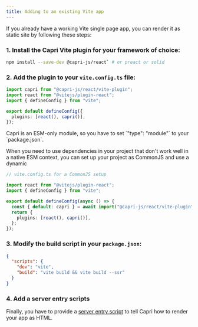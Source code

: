 ```yaml
---
title: Adding to an existing Vite app
---
```


If you already have a working Vite single page app, you can render it as static site by following these steps:

### 1. Install the Capri Vite plugin for your framework of choice:

```bash
npm install --save-dev @capri-js/react` # or preact or solid
```

### 2. Add the plugin to your `vite.config.ts` file:

```ts
import capri from "@capri-js/react/vite-plugin";
import react from "@vitejs/plugin-react";
import { defineConfig } from "vite";

export default defineConfig({
  plugins: [react(), capri()],
});
```

<Note>
  Capri is an ESM-only module, so you have to set `"type": "module"` to your
  `package.json`.
</Note>

When you need to use dependencies in your project that don't work well in a
native ESM context, you can set up your project as CommonJS and use a dynamic

```ts
// vite.config.ts for a CommonJS setup

import react from "@vitejs/plugin-react";
import { defineConfig } from "vite";

export default defineConfig(async () => {
  const { default: capri } = await import("@capri-js/react/vite-plugin");
  return {
    plugins: [react(), capri()],
  };
});
```

### 3. Modify the build script in your `package.json`:

```json
{
  "scripts": {
    "dev": "vite",
    "build": "vite build && vite build --ssr"
  }
}
```

### 4. Add a server entry scripts

Finally, you have to provide a [server entry script](/docs/project-structure/server-entry) to tell Capri how to render your app as HTML.
